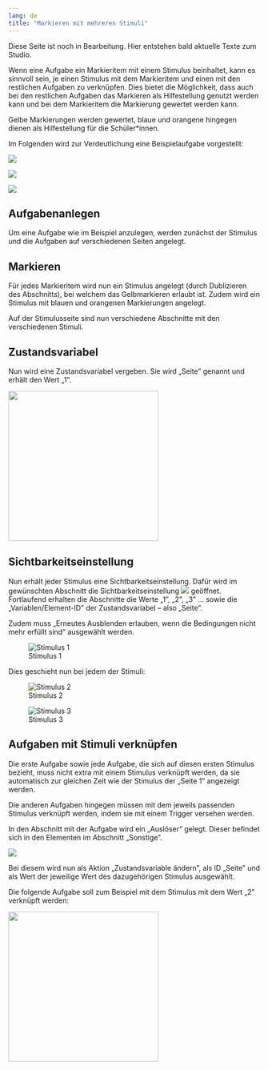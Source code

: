 ```yaml
---
lang: de
title: "Markieren mit mehreren Stimuli"
---
```


::: {.callout-note}
Diese Seite ist noch in Bearbeitung. Hier entstehen bald aktuelle Texte zum Studio.
:::

Wenn eine Aufgabe ein Markieritem mit einem Stimulus beinhaltet, kann es sinnvoll sein, je einen Stimulus mit dem Markieritem und einen mit den restlichen Aufgaben zu verknüpfen. Dies bietet die Möglichkeit, dass auch bei den restlichen Aufgaben das Markieren als Hilfestellung genutzt werden kann und bei dem Markieritem die Markierung gewertet werden kann.

Gelbe Markierungen werden gewertet, blaue und orangene hingegen dienen als Hilfestellung für die Schüler*innen.

Im Folgenden wird zur Verdeutlichung eine Beispielaufgabe vorgestellt:

![](Grafiken/Markieren_Aufgabe_eins.png)

![](Grafiken/Markieren_Aufgabe_zwei.png)

![](Grafiken/Markieren_Aufgabe_drei.png)

## Aufgabenanlegen

Um eine Aufgabe wie im Beispiel anzulegen, werden zunächst der Stimulus und die Aufgaben auf verschiedenen Seiten angelegt.

## Markieren

Für jedes Markieritem wird nun ein Stimulus angelegt (durch Dublizieren des Abschnitts), bei welchem das Gelbmarkieren erlaubt ist. Zudem wird ein Stimulus mit blauen und orangenen Markierungen angelegt. 

Auf der Stimulusseite sind nun verschiedene Abschnitte mit den verschiedenen Stimuli.

## Zustandsvariabel

Nun wird eine Zustandsvariabel vergeben. Sie wird „Seite” genannt und erhält den Wert „1”.

![](Grafiken/Markieren_Zustandsvariabel.png){width=300}

## Sichtbarkeitseinstellung

Nun erhält jeder Stimulus eine Sichtbarkeitseinstellung. Dafür wird im gewünschten Abschnitt die Sichtbarkeitseinstellung ![](Grafiken/Sichtbarkeit_Button_Grafik.png) geöffnet. Fortlaufend erhalten die Abschnitte die Werte „1”, „2”, „3” ... sowie die „Variablen/Element-ID” der Zustandsvariabel – also „Seite”.

Zudem muss „Erneutes Ausblenden erlauben, wenn die Bedingungen nicht mehr erfüllt sind” ausgewählt werden.

![Stimulus 1](Grafiken/Markieren_Sichtbarkeitseinstellung.png)

Dies geschieht nun bei jedem der Stimuli:

::: {layout-ncol=2 layout-valign="bottom"}

![Stimulus 2](Grafiken/Markieren_Sichtbarkeitseinstellung_zwei.png)

![Stimulus 3](Grafiken/Markieren_Sichtbarkeitseinstellung_drei.png)

:::

## Aufgaben mit Stimuli verknüpfen

Die erste Aufgabe sowie jede Aufgabe, die sich auf diesen ersten Stimulus bezieht, muss nicht extra mit einem Stimulus verknüpft werden, da sie automatisch zur gleichen Zeit wie der Stimulus der „Seite 1” angezeigt werden.

Die anderen Aufgaben hingegen müssen mit dem jeweils passenden Stimulus verknüpft werden, indem sie mit einem Trigger versehen werden.

In den Abschnitt mit der Aufgabe wird ein „Auslöser” gelegt. Dieser befindet sich in den Elementen im Abschnitt „Sonstige”.

![](Grafiken/Hervorhebung_Ausloser.png)

Bei diesem wird nun als Aktion „Zustandsvariable ändern”, als ID „Seite” und als Wert der jeweilige Wert des dazugehörigen Stimulus ausgewählt.

Die folgende Aufgabe soll zum Beispiel mit dem Stimulus mit dem Wert „2” verknüpft werden: 

![](Grafiken/Markieren_Trigger.png){width=300}